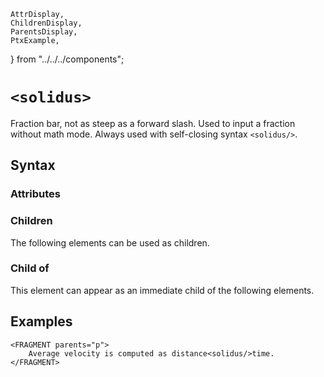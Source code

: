     AttrDisplay,
    ChildrenDisplay,
    ParentsDisplay,
    PtxExample,
} from "../../../components";

# `<solidus>`

Fraction bar, not as steep as a forward slash.
Used to input a fraction without math mode.
Always used with self-closing syntax `<solidus/>`.

## Syntax

### Attributes

<AttrDisplay name="solidus" />

### Children

The following elements can be used as children.

<ChildrenDisplay name="solidus" />

### Child of

This element can appear as an immediate child of the following elements.

<ParentsDisplay name="solidus" />

## Examples
```ptx-example
<FRAGMENT parents="p">
    Average velocity is computed as distance<solidus/>time.
</FRAGMENT>
```
    
